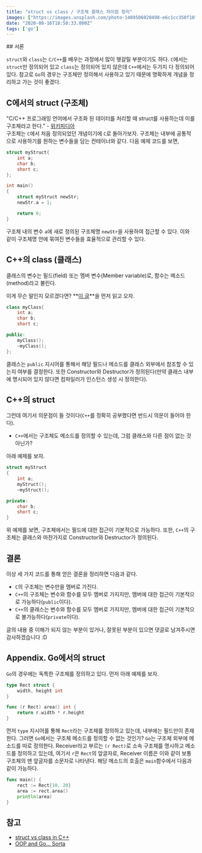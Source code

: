 ```yaml
---
title: "struct vs class / 구조체 클래스 차이점 정리"
images: ["https://images.unsplash.com/photo-1489506020498-e6c1cc350f10?ixlib=rb-1.2.1&q=80&fm=jpg&crop=entropy&cs=tinysrgb&w=2000&fit=max&ixid=eyJhcHBfaWQiOjExNzczfQ"]
date: "2020-08-16T18:58:33.000Z"
tags: ['go']
---
```


<TOCInline toc={props.toc} asDisclosure />
## 서론

`struct`와 `class`는 `C/C++`를 배우는 과정에서 많이 헷갈릴 부분이기도 하다. `C`에서는 `struct`만 정의되어 있고 `class`는 정의되어 있지 않은데 `C++`에서는 두가지 다 정의되어 있다. 참고로 `Go`의 경우는 구조체만 정의해서 사용하고 있기 때문에 명확하게 개념을 정리하고 가는 것이 좋겠다.

## C에서의 struct (구조체)

"C/C++ 프로그래밍 언어에서 구조화 된 데이터를 처리할 때 struct를 사용하는데 이를 구조체라고 한다." - [위키피디아](https://ko.wikipedia.org/wiki/Struct)  
구조체는 `C`에서 처음 정의되었던 개념이기에 `C`로 돌아가보자. 구조체는 내부에 공통적으로 사용하기를 원하는 변수들을 담는 컨테이너와 같다. 다음 예제 코드를 보면,

```c
struct myStruct{
    int a;
    char b;
    short c;
};

int main()
{
    struct myStruct newStr;
    newStr.a = 1;

    return 0;
}
```

구조체 내의 변수 `a`에 새로 정의된 구조체명 `newStr`을 사용하여 접근할 수 있다. 이와 같이 구조체명 안에 묶여진 변수들을 효율적으로 관리할 수 있다.

## C++의 class (클래스)

클래스의 변수는 필드(field) 또는 멤버 변수(Member variable)로, 함수는 메소드(method)라고 불린다.

이게 무슨 말인지 모르겠다면? **[이 글](https://1see-bull.tistory.com/71)**을 먼저 읽고 오자.

```cpp
class myClass{
    int a;
    char b;
    short c;

public:
    myClass();
    ~myClass();
};
```

클래스는 `public` 지시어를 통해서 해당 필드나 메소드를 클래스 외부에서 참조할 수 있는지 여부를 결정한다. 또한 Constructor와 Destructor가 정의된다(만약 클래스 내부에 명시되어 있지 않다면 컴파일러가 인스턴스 생성 시 정의한다).

## C++의 struct

그런데 여기서 의문점이 들 것이다(`C++`를 정확히 공부했다면 반드시 의문이 들어야 한다).

-   `C++`에서는 구조체도 메소드를 정의할 수 있는데, 그럼 클래스와 다른 점이 없는 것 아닌가?

아래 예제를 보자.

```cpp
struct myStruct
{
    int a;
    myStruct();
    ~myStruct();

private:
    char b;
    short c;
}
```

위 예제를 보면, 구조체에서는 필드에 대한 접근이 기본적으로 가능하다. 또한, `C++`의 구조체는 클래스와 마찬가지로 Constructor와 Destructor가 정의된다.

## 결론

이상 세 가지 코드를 통해 얻은 결론을 정리하면 다음과 같다.

-   `C`의 구조체는 변수만을 멤버로 가진다.
-   `C++`의 구조체는 변수와 함수를 모두 멤버로 가지지만, 멤버에 대한 접근이 기본적으로 가능하다(`public`이다).
-   `C++`의 클래스는 변수와 함수를 모두 멤버로 가지지만, 멤버에 대한 접근이 기본적으로 불가능하다(`private`이다).

글의 내용 중 이해가 되지 않는 부분이 있거나, 잘못된 부분이 있으면 댓글로 남겨주시면 감사하겠습니다 :D

## Appendix. Go에서의 struct

`Go`의 경우에는 독특한 구조체를 정의하고 있다. 먼저 아래 예제를 보자.

```Go
type Rect struct {
    width, height int
}

func (r Rect) area() int {
    return r.width * r.height   
}
```

먼저 `type` 지시어를 통해 `Rect`라는 구조체를 정의하고 있는데, 내부에는 필드만이 존재한다. 그러면 `Go`에서는 구조체 메소드를 정의할 수 없는 것인가? `Go`는 구조체 외부에 메소드를 따로 정의한다. Receiver라고 부르는 `(r Rect)`로 소속 구조체를 명시하고 메소드를 정의하고 있는데, 여기서 `r`은 `Rect`의 앞글자로, Receiver 이름은 이와 같이 보통 구조체의 맨 앞글자를 소문자로 나타낸다. 해당 메소드의 호출은 `main`함수에서 다음과 같이 가능하다.

```Go
func main() {
    rect := Rect{10, 20}
    area := rect.area()
    println(area)
}
```

## 참고

-   [struct vs class in C++](https://blogs.mentor.com/colinwalls/blog/2014/06/02/struct-vs-class-in-c/)
-   [OOP and Go… Sorta](https://medium.com/behancetech/oop-and-go-sorta-c6682359a41b#.b3flpbm9i)

